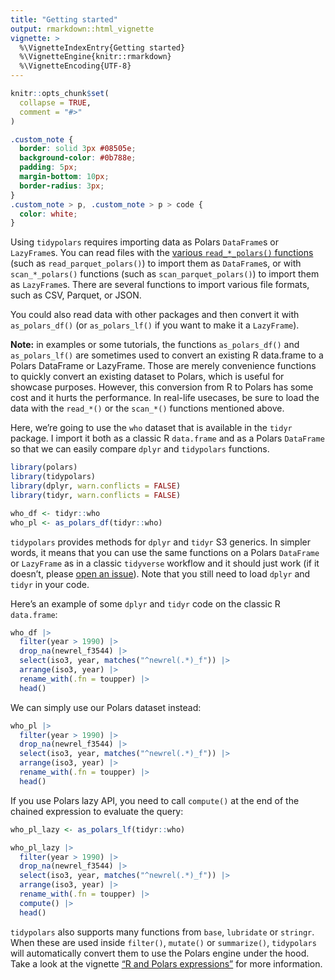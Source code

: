 ```yaml
---
title: "Getting started"
output: rmarkdown::html_vignette
vignette: >
  %\VignetteIndexEntry{Getting started}
  %\VignetteEngine{knitr::rmarkdown}
  %\VignetteEncoding{UTF-8}
---
```


```r
knitr::opts_chunk$set(
  collapse = TRUE,
  comment = "#>"
)
```

```css
.custom_note {
  border: solid 3px #08505e;
  background-color: #0b788e;
  padding: 5px;
  margin-bottom: 10px;
  border-radius: 3px;
}
.custom_note > p, .custom_note > p > code {
  color: white;
}
```

Using `tidypolars` requires importing data as Polars `DataFrame`s or
`LazyFrame`s. You can read files with the [various `read_*_polars()` functions](https://tidypolars.etiennebacher.com/reference/#import-data)
(such as `read_parquet_polars()`) to import them as `DataFrame`s, or with
`scan_*_polars()` functions (such as `scan_parquet_polars()`) to import them as
`LazyFrame`s. There are several functions to import various file formats, such
as CSV, Parquet, or JSON.

You could also read data with other packages and then convert it with
`as_polars_df()` (or `as_polars_lf()` if you want to make it a 
`LazyFrame`). 

<div class="custom_note">
  <p><b>Note:</b> in examples or some tutorials, the functions <code>as_polars_df()</code>
  and <code>as_polars_lf()</code> are sometimes used to convert an existing R 
  data.frame to a Polars DataFrame or LazyFrame. Those are merely convenience 
  functions to quickly convert an existing dataset to Polars, which is
  useful for showcase purposes. However, this conversion from R to Polars has
  some cost and it hurts the performance. In real-life usecases, be sure to load 
  the data with the <code>read_\*()</code> or the <code>scan_\*()</code> functions 
  mentioned above.</p>
</div>

Here, we're going to use the `who` dataset that is available in the `tidyr` 
package. I import it both as a classic R `data.frame` and as a Polars `DataFrame`
so that we can easily compare `dplyr` and `tidypolars` functions.

```r
library(polars)
library(tidypolars)
library(dplyr, warn.conflicts = FALSE)
library(tidyr, warn.conflicts = FALSE)

who_df <- tidyr::who
who_pl <- as_polars_df(tidyr::who)
```

`tidypolars` provides methods for `dplyr` and `tidyr` S3 generics. In simpler words, it 
means that you can use the same functions on a Polars `DataFrame` or `LazyFrame`
as in a classic `tidyverse` workflow and it should just work (if it doesn't,
please [open an issue](https://github.com/etiennebacher/tidypolars/issues)).
Note that you still need to load `dplyr` and `tidyr` in your code.

Here's an example of some `dplyr` and `tidyr` code on the classic R `data.frame`:

```r
who_df |> 
  filter(year > 1990) |> 
  drop_na(newrel_f3544) |> 
  select(iso3, year, matches("^newrel(.*)_f")) |> 
  arrange(iso3, year) |> 
  rename_with(.fn = toupper) |> 
  head()
```

We can simply use our Polars dataset instead:

```r
who_pl |> 
  filter(year > 1990) |> 
  drop_na(newrel_f3544) |> 
  select(iso3, year, matches("^newrel(.*)_f")) |> 
  arrange(iso3, year) |> 
  rename_with(.fn = toupper) |> 
  head()
```

If you use Polars lazy API, you need to call `compute()` at the end of the 
chained expression to evaluate the query:

```r
who_pl_lazy <- as_polars_lf(tidyr::who)

who_pl_lazy |> 
  filter(year > 1990) |> 
  drop_na(newrel_f3544) |> 
  select(iso3, year, matches("^newrel(.*)_f")) |> 
  arrange(iso3, year) |> 
  rename_with(.fn = toupper) |> 
  compute() |> 
  head()
```


`tidypolars` also supports many functions from `base`, `lubridate` or `stringr`.
When these are used inside `filter()`, `mutate()` or `summarize()`, `tidypolars`
will automatically convert them to use the Polars engine under the hood. Take
a look at the vignette ["R and Polars expressions"](https://tidypolars.etiennebacher.com/articles/r-and-polars-expressions) for more information.

